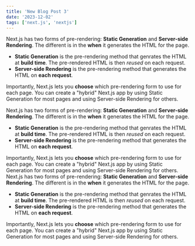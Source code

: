 ```yaml
---
title: 'New Blog Post 3'
date: '2023-12-02'
tags: ['next.js', 'nextjs']
---
```


Next.js has two forms of pre-rendering: **Static Generation** and **Server-side Rendering**. The different is in the **when** it generates the HTML for the page.

-   **Static Generation** is the pre-rendering method that genrates the HTML at **build time**. The pre-rendered HTML is then _reused_ on each request.
-   **Server-side Rendering** is the pre-rendering method that generates the HTML on **each request**.

Importantly, Next.js lets you **choose** which pre-rendering form to use for each page. You can create a "hybrid" Next.js app by using Static Generation for most pages and using Server-side Rendering for others.

Next.js has two forms of pre-rendering: **Static Generation** and **Server-side Rendering**. The different is in the **when** it generates the HTML for the page.

-   **Static Generation** is the pre-rendering method that genrates the HTML at **build time**. The pre-rendered HTML is then _reused_ on each request.
-   **Server-side Rendering** is the pre-rendering method that generates the HTML on **each request**.

Importantly, Next.js lets you **choose** which pre-rendering form to use for each page. You can create a "hybrid" Next.js app by using Static Generation for most pages and using Server-side Rendering for others.
Next.js has two forms of pre-rendering: **Static Generation** and **Server-side Rendering**. The different is in the **when** it generates the HTML for the page.

-   **Static Generation** is the pre-rendering method that genrates the HTML at **build time**. The pre-rendered HTML is then _reused_ on each request.
-   **Server-side Rendering** is the pre-rendering method that generates the HTML on **each request**.

Importantly, Next.js lets you **choose** which pre-rendering form to use for each page. You can create a "hybrid" Next.js app by using Static Generation for most pages and using Server-side Rendering for others.

